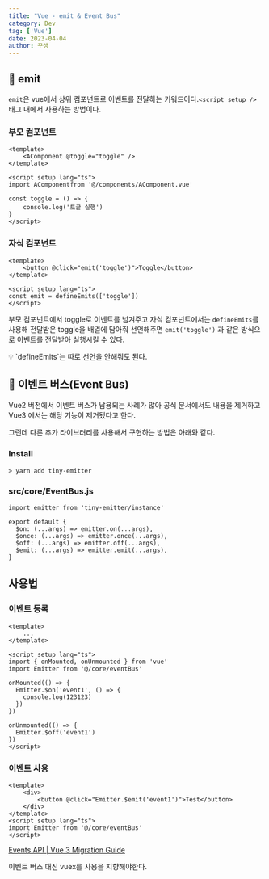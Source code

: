 ```yaml
---
title: "Vue - emit & Event Bus"
category: Dev
tag: ['Vue']
date: 2023-04-04
author: 꾸생
---
```


## 📌 emit

`emit`은 vue에서 상위 컴포넌트로 이벤트를 전달하는 키워드이다.`<script setup />` 태그 내에서 사용하는 방법이다.

### 부모 컴포넌트

```tsx
<template>
	<AComponent @toggle="toggle" />
</template>

<script setup lang="ts">
import AComponentfrom '@/components/AComponent.vue'

const toggle = () => {
	console.log('토글 실행')
}
</script>
```

### 자식 컴포넌트

```tsx
<template>
	<button @click="emit('toggle')">Toggle</button>
</template>

<script setup lang="ts">
const emit = defineEmits(['toggle'])
</script>
```

부모 컴포넌트에서 toggle로 이벤트를 넘겨주고 자식 컴포넌트에서는 `defineEmits`를 사용해 전달받은 toggle을 배열에 담아줘 선언해주면 `emit('toggle')` 과 같은 방식으로 이벤트를 전달받아 실행시킬 수 있다.

<aside>
💡 `defineEmits`는 따로 선언을 안해줘도 된다.

</aside>

## 📌 이벤트 버스(Event Bus)

Vue2 버전에서 이벤트 버스가 남용되는 사례가 많아 공식 문서에서도 내용을 제거하고 Vue3 에서는 해당 기능이 제거됐다고 한다.

그런데 다른 추가 라이브러리를 사용해서 구현하는 방법은 아래와 같다.

### Install

```tsx
> yarn add tiny-emitter
```

### src/core/EventBus.js

```tsx
import emitter from 'tiny-emitter/instance'

export default {
  $on: (...args) => emitter.on(...args),
  $once: (...args) => emitter.once(...args),
  $off: (...args) => emitter.off(...args),
  $emit: (...args) => emitter.emit(...args),
}
```

## 사용법

### 이벤트 등록

```tsx
<template>
	...
</template>

<script setup lang="ts">
import { onMounted, onUnmounted } from 'vue'
import Emitter from '@/core/eventBus'

onMounted(() => {
  Emitter.$on('event1', () => {
    console.log(123123)
  })
})

onUnmounted(() => {
  Emitter.$off('event1')
})
</script>
```

### 이벤트 사용

```tsx
<template>
	<div>
		<button @click="Emitter.$emit('event1')">Test</button>
	</div>
</template>
<script setup lang="ts">
import Emitter from '@/core/eventBus'
</script>
```

[Events API | Vue 3 Migration Guide](https://v3-migration.vuejs.org/breaking-changes/events-api.html#event-bus)

이벤트 버스 대신 vuex를 사용을 지향해야한다.

